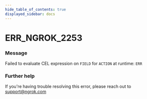 ```yaml
---
hide_table_of_contents: true
displayed_sidebar: docs
---
```



# ERR_NGROK_2253

### Message

Failed to evaluate CEL expression on `FIELD` for `ACTION` at runtime: `ERR`

<ErrorDetails error="err_ngrok_2253" />

### Further help

If you're having trouble resolving this error, please reach out to [support@ngrok.com](mailto:support@ngrok.com?subject=Help%20with%20ERR_NGROK_2253)
